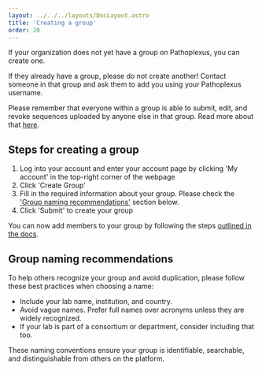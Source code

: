 ---
layout: ../../../layouts/DocLayout.astro
title: 'Creating a group'
order: 20
---

If your organization does not yet have a group on Pathoplexus, you can create one.

If they already have a group, please do not create another! Contact someone in that group and ask them to add you using your Pathoplexus username.

Please remember that everyone within a group is able to submit, edit, and revoke sequences uploaded by anyone else in that group. Read more about that [here](/docs/how-to/add-remove-user-group).

## Steps for creating a group

1. Log into your account and enter your account page by clicking 'My account' in the top-right corner of the webpage
2. Click 'Create Group'
3. Fill in the required information about your group. Please check the ['Group naming recommendations'](#group-naming-convention) section below.
4. Click 'Submit' to create your group

You can now add members to your group by following the steps [outlined in the docs](/docs/how-to/add-remove-user-group).

## Group naming recommendations

To help others recognize your group and avoid duplication, please follow these best practices when choosing a name:

- Include your lab name, institution, and country.
- Avoid vague names. Prefer full names over acronyms unless they are widely recognized.
- If your lab is part of a consortium or department, consider including that too.

These naming conventions ensure your group is identifiable, searchable, and distinguishable from others on the platform.
